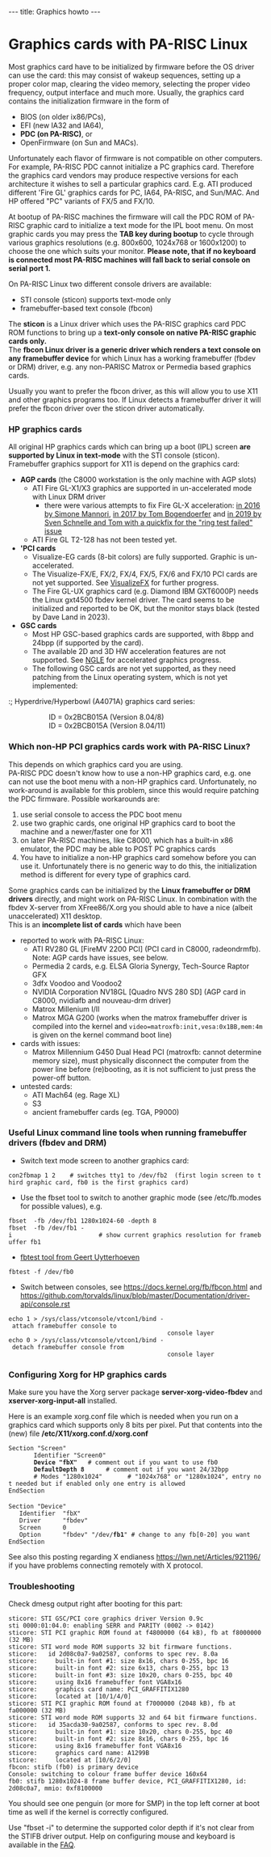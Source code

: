 ---
title: Graphics howto
---

= Graphics cards with PA-RISC Linux =

Most graphics card have to be initialized by firmware before the OS driver can use the card: this may consist of wakeup sequences,
setting up a proper color map, clearing the video memory, selecting the proper video frequency, output interface and much more.
Usually, the graphics card contains the initialization firmware in the form of 
* BIOS (on older ix86/PCs), 
* EFI (new IA32 and IA64),
* '''PDC (on PA-RISC)''', or 
* OpenFirmware (on Sun and MACs).
Unfortunately each flavor of firmware is not compatible on other computers. For example, PA-RISC PDC cannot initialize a PC graphics card.
Therefore the graphics card vendors may produce respective versions for each architecture it wishes to sell a particular graphics card.
E.g. ATI produced different 'Fire GL' graphics cards for PC, IA64, PA-RISC, and Sun/MAC. And HP offered "PC" variants of FX/5 and FX/10.

At bootup of PA-RISC machines the firmware will call the PDC ROM of PA-RISC graphic card to initialize a text mode for the IPL boot menu.
On most graphic cards you may press the '''TAB key during bootup''' to cycle through various graphics resolutions (e.g. 800x600, 1024x768 or 1600x1200) to choose the one which suits your monitor.
'''Please note, that if no keyboard is connected most PA-RISC machines will fall back to serial console on serial port 1.'''    

On PA-RISC Linux two different console drivers are available:
* STI console (sticon) supports text-mode only
* framebuffer-based text console (fbcon)

The '''sticon''' is a Linux driver which uses the PA-RISC graphics card PDC ROM functions to bring up a '''text-only console on native PA-RISC graphic cards only.'''<br>
The '''fbcon Linux driver is a generic driver which renders a text console on any framebuffer device''' for which Linux has a working framebuffer (fbdev or DRM) driver, e.g. any non-PARISC Matrox or Permedia based graphics cards.

Usually you want to prefer the fbcon driver, as this will allow you to use X11 and other graphics programs too.
If Linux detects a framebuffer driver it will prefer the fbcon driver over the sticon driver automatically.

=== HP graphics cards ===

All original HP graphics cards which can bring up a boot (IPL) screen '''are supported by Linux in text-mode''' with the STI console (sticon).<br>
Framebuffer graphics support for X11 is depend on the graphics card:
* '''AGP cards''' (the C8000 workstation is the only machine with AGP slots)
** ATI Fire GL-X1/X3 graphics are supported in un-accelerated mode with Linux DRM driver
*** there were various attempts to fix Fire GL-X acceleration: [https://marc.info/?a=145922974200003&r=1&w=2 in 2016 by Simone Mannori], [https://marc.info/?t=150679093500001&r=1&w=2 in 2017 by Tom Bogendoerfer] and [https://marc.info/?t=156971879800064&r=1&w=2 in 2019 by Sven Schnelle and Tom with a quickfix for the "ring test failed" issue]
** ATI Fire GL T2-128 has not been tested yet.
* ''''PCI cards'''
** Visualize-EG cards (8-bit colors) are fully supported. Graphic is un-accelerated.
** The Visualize-FX/E, FX/2, FX/4, FX/5, FX/6 and FX/10 PCI cards are not yet supported. See [[VisualizeFX]] for further progress.
** The Fire GL-UX graphics card (e.g. Diamond IBM GXT6000P) needs the Linux gxt4500 fbdev kernel driver. The card seems to be initialized and reported to be OK, but the monitor stays black (tested by Dave Land in 2023). 
* '''GSC cards'''
** Most HP GSC-based graphics cards are supported, with 8bpp and 24bpp (if supported by the card).
** The available 2D and 3D HW acceleration features are not supported. See [[NGLE]] for accelerated graphics progress.
** The following GSC cards are not yet supported, as they need patching from the Linux operating system, which is not yet implemented:
:; Hyperdrive/Hyperbowl (A4071A) graphics card series:
:: ID = 0x2BCB015A (Version 8.04/8)
:: ID = 0x2BCB015A (Version 8.04/11)
:; Thunder 1 VISUALIZE 48 card:
:: ID = 0x2F23E5FC (Version 8.05/9)
:; Thunder 2 VISUALIZE 48 XP card:
:: ID = 0x2F8D570E (Version 8.05/12)
:; Some Hyperion and ThunderHawk GSC cards

=== Which non-HP PCI graphics cards work with PA-RISC Linux? ===

This depends on which graphics card you are using.<br>
PA-RISC PDC doesn't know how to use a non-HP graphics card, e.g. one can not use the boot menu with a non-HP graphics card. Unfortunately, no work-around is available for this problem, since this would require patching the PDC firmware. Possible workarounds are:
# use serial console to access the PDC boot menu
# use two graphic cards, one original HP graphics card to boot the machine and a newer/faster one for X11 
# on later PA-RISC machines, like C8000, which has a built-in x86 emulator, the PDC may be able to POST PC graphics cards
# You have to initialize a non-HP graphics card somehow before you can use it. Unfortunately there is no generic way to do this, the initialization method is different for every type of graphics card.

Some graphics cards can be initialized by the '''Linux framebuffer or DRM drivers''' directly, and might work on PA-RISC Linux. 
In combination with the fbdev X-server from XFree86/X.org you should able to have a nice (albeit unaccelerated) X11 desktop.<br>
This is an '''incomplete list of cards''' which have been 
* reported to work with PA-RISC Linux:
** ATI RV280 GL [FireMV 2200 PCI] (PCI card in C8000, radeondrmfb). Note: AGP cards have issues, see below.
** Permedia 2 cards, e.g. ELSA Gloria Synergy, Tech-Source Raptor GFX
** 3dfx Voodoo and Voodoo2
** NVIDIA Corporation NV18GL [Quadro NVS 280 SD] (AGP card in C8000, nvidiafb and nouveau-drm driver)
** Matrox Millenium I/II
** Matrox MGA G200 (works when the matrox framebuffer driver is compiled into the kernel and <code>video=matroxfb:init,vesa:0x1BB,mem:4m</code> is given on the kernel command boot line)
* cards with issues:
** Matrox Millennium G450 Dual Head PCI (matroxfb: cannot determine memory size), must physically disconnect the computer from the power line before (re)booting, as it is not sufficient to just press the power-off button.
* untested cards:
** ATI Mach64 (eg. Rage XL)
** S3
** ancient framebuffer cards (eg. TGA, P9000)

=== Useful Linux command line tools when running framebuffer drivers (fbdev and DRM) ===

* Switch text mode screen to another graphics card: 
 con2fbmap 1 2    # switches tty1 to /dev/fb2  (first login screen to third graphic card, fb0 is the first graphics card)
* Use the fbset tool to switch to another graphic mode (see /etc/fb.modes for possible values), e.g.
 fbset  -fb /dev/fb1 1280x1024-60 -depth 8
 fbset  -fb /dev/fb1 -i                        # show current graphics resolution for framebuffer fb1
* [https://git.kernel.org/pub/scm/linux/kernel/git/geert/fbtest.git/ fbtest tool from Geert Uytterhoeven]
 fbtest -f /dev/fb0
* Switch between consoles, see https://docs.kernel.org/fb/fbcon.html and https://github.com/torvalds/linux/blob/master/Documentation/driver-api/console.rst
 echo 1 > /sys/class/vtconsole/vtcon1/bind - attach framebuffer console to
                                             console layer
 echo 0 > /sys/class/vtconsole/vtcon1/bind - detach framebuffer console from
                                             console layer

=== Configuring Xorg for HP graphics cards ===

Make sure you have the Xorg server package '''server-xorg-video-fbdev''' and '''xserver-xorg-input-all''' installed.

Here is an example xorg.conf file which is needed when you run on a graphics card which supports only 8 bits per pixel.
Put that contents into the (new) file '''/etc/X11/xorg.conf.d/xorg.conf'''

 Section "Screen"
        Identifier "Screen0"
        '''Device      "fbX"'''   # comment out if you want to use fb0
        '''DefaultDepth 8'''      # comment out if you want 24/32bpp
        # Modes	"1280x1024"       # "1024x768" or "1280x1024", entry not needed but if enabled only one entry is allowed
 EndSection
 
 Section "Device"
    Identifier  "fbX"
    Driver      "fbdev"
    Screen      0
    Option      "fbdev" "/dev/'''fb1'''" # change to any fb[0-20] you want
 EndSection

See also this posting regarding X endianess https://lwn.net/Articles/921196/ if you have problems connecting remotely with X protocol.

=== Troubleshooting ===
 
Check dmesg output right after booting for this part:
<pre>
sticore: STI GSC/PCI core graphics driver Version 0.9c
sti 0000:01:04.0: enabling SERR and PARITY (0002 -> 0142)
sticore: STI PCI graphic ROM found at f4800000 (64 kB), fb at f8000000 (32 MB)
sticore: STI word mode ROM supports 32 bit firmware functions.
sticore:   id 2d08c0a7-9a02587, conforms to spec rev. 8.0a
sticore:     built-in font #1: size 8x16, chars 0-255, bpc 16
sticore:     built-in font #2: size 6x13, chars 0-255, bpc 13
sticore:     built-in font #3: size 10x20, chars 0-255, bpc 40
sticore:     using 8x16 framebuffer font VGA8x16
sticore:     graphics card name: PCI_GRAFFITIX1280
sticore:     located at [10/1/4/0]
sticore: STI PCI graphic ROM found at f7000000 (2048 kB), fb at fa000000 (32 MB)
sticore: STI word mode ROM supports 32 and 64 bit firmware functions.
sticore:   id 35acda30-9a02587, conforms to spec rev. 8.0d
sticore:     built-in font #1: size 10x20, chars 0-255, bpc 40
sticore:     built-in font #2: size 8x16, chars 0-255, bpc 16
sticore:     using 8x16 framebuffer font VGA8x16
sticore:     graphics card name: A1299B
sticore:     located at [10/6/2/0]
fbcon: stifb (fb0) is primary device
Console: switching to colour frame buffer device 160x64
fb0: stifb 1280x1024-8 frame buffer device, PCI_GRAFFITIX1280, id: 2d08c0a7, mmio: 0xf8100000
</pre>

You should see one penguin (or more for SMP) in the top left corner at boot time as well if the kernel is correctly configured.
 
Use "fbset -i" to determine the supported color depth if it's not clear from the STIFB driver output.
Help on configuring mouse and keyboard is available in the [[FAQ]].